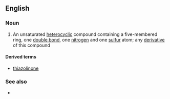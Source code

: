 ==English==

===Noun===
{{en-noun}}

# {{lb|en|organic compound}} An unsaturated [[heterocyclic]] compound containing a five-membered ring, one [[double bond]], one [[nitrogen]] and one [[sulfur]] atom; any [[derivative]] of this compound

====Derived terms====
* [[thiazolinone]]

===See also===
* {{l|en|oxazoline}}